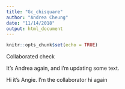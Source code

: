 ```yaml
---
title: "Gc_chisquare"
author: "Andrea Cheung"
date: "11/14/2018"
output: html_document
---
```


```r
knitr::opts_chunk$set(echo = TRUE)
```

Collaborated check

It's Andrea again, and i'm updating some text. 

Hi it's Angie. I'm the collaborator
hi again